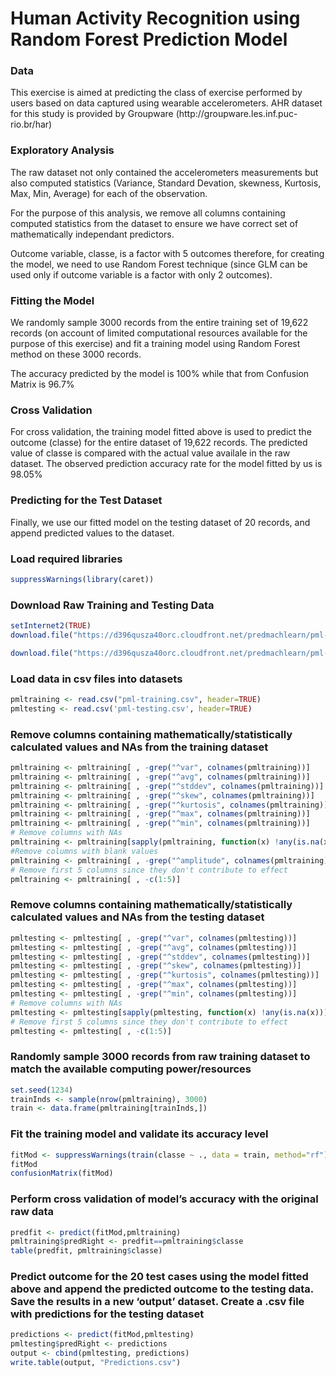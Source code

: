 Human Activity Recognition using Random Forest Prediction Model
========================================================
### Data
This exercise is aimed at predicting the class of exercise performed by users based on data captured using wearable accelerometers.
AHR dataset for this study is provided by Groupware (http://groupware.les.inf.puc-rio.br/har)

### Exploratory Analysis
The raw dataset not only contained the accelerometers measurements but also computed statistics (Variance, Standard Devation, skewness, Kurtosis, Max, Min, Average) for each of the observation.

For the purpose of this analysis, we remove all columns containing computed statistics from the dataset to ensure we have correct set of mathematically independant predictors.

Outcome variable, classe, is a factor with 5 outcomes therefore, for creating the model, we need to use Random Forest technique (since GLM can be used only if outcome variable is a factor with only 2 outcomes).

### Fitting the Model
We randomly sample 3000 records from the entire training set of 19,622 records (on account of limited computational resources available for the purpose of this exercise) and fit a training model using Random Forest method on these 3000 records.

The accuracy predicted by the model is 100% while that from Confusion Matrix is 96.7%

### Cross Validation
For cross validation, the training model fitted above is used to predict the outcome (classe) for the entire dataset of 19,622 records. The predicted value of classe is compared with the actual value availale in the raw dataset. The observed prediction accuracy rate for the model fitted by us is 98.05%

### Predicting for the Test Dataset
Finally, we use our fitted model on the testing dataset of 20 records, and append predicted values to the dataset.


### Load required libraries
```r
suppressWarnings(library(caret))
```

### Download Raw Training and Testing Data
```r
setInternet2(TRUE)
download.file("https://d396qusza40orc.cloudfront.net/predmachlearn/pml-training.csv", destfile="pml-training.csv")

download.file("https://d396qusza40orc.cloudfront.net/predmachlearn/pml-testing.csv", destfile="pml-testing.csv")
```

### Load data in csv files into datasets
```r
pmltraining <- read.csv("pml-training.csv", header=TRUE)
pmltesting <- read.csv('pml-testing.csv', header=TRUE)
```



### Remove columns containing mathematically/statistically calculated values and NAs from the training dataset
```r
pmltraining <- pmltraining[ , -grep("^var", colnames(pmltraining))]
pmltraining <- pmltraining[ , -grep("^avg", colnames(pmltraining))]
pmltraining <- pmltraining[ , -grep("^stddev", colnames(pmltraining))]
pmltraining <- pmltraining[ , -grep("^skew", colnames(pmltraining))]
pmltraining <- pmltraining[ , -grep("^kurtosis", colnames(pmltraining))]
pmltraining <- pmltraining[ , -grep("^max", colnames(pmltraining))]
pmltraining <- pmltraining[ , -grep("^min", colnames(pmltraining))]
# Remove columns with NAs
pmltraining <- pmltraining[sapply(pmltraining, function(x) !any(is.na(x)))]
#Remove columns with blank values
pmltraining <- pmltraining[ , -grep("^amplitude", colnames(pmltraining))]
# Remove first 5 columns since they don't contribute to effect
pmltraining <- pmltraining[ , -c(1:5)]
```


### Remove columns containing mathematically/statistically calculated values and NAs from the testing dataset
```r
pmltesting <- pmltesting[ , -grep("^var", colnames(pmltesting))]
pmltesting <- pmltesting[ , -grep("^avg", colnames(pmltesting))]
pmltesting <- pmltesting[ , -grep("^stddev", colnames(pmltesting))]
pmltesting <- pmltesting[ , -grep("^skew", colnames(pmltesting))]
pmltesting <- pmltesting[ , -grep("^kurtosis", colnames(pmltesting))]
pmltesting <- pmltesting[ , -grep("^max", colnames(pmltesting))]
pmltesting <- pmltesting[ , -grep("^min", colnames(pmltesting))]
# Remove columns with NAs
pmltesting <- pmltesting[sapply(pmltesting, function(x) !any(is.na(x)))]
# Remove first 5 columns since they don't contribute to effect
pmltesting <- pmltesting[ , -c(1:5)]
```


### Randomly sample 3000 records from raw training dataset to match the available computing power/resources
```r
set.seed(1234)
trainInds <- sample(nrow(pmltraining), 3000)
train <- data.frame(pmltraining[trainInds,])
```

### Fit the training model and validate its accuracy level
```r
fitMod <- suppressWarnings(train(classe ~ ., data = train, method="rf"))
fitMod
confusionMatrix(fitMod)
```

### Perform cross validation of model's accuracy with the original raw data
```r
predfit <- predict(fitMod,pmltraining)
pmltraining$predRight <- predfit==pmltraining$classe
table(predfit, pmltraining$classe)
```

### Predict outcome for the 20 test cases using the model fitted above and append the predicted outcome to the testing data. Save the results in a new 'output' dataset. Create a .csv file with predictions for the testing dataset
```r
predictions <- predict(fitMod,pmltesting)
pmltesting$predRight <- predictions
output <- cbind(pmltesting, predictions)
write.table(output, "Predictions.csv")
```